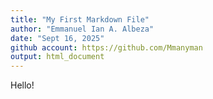 ```yaml
---
title: "My First Markdown File"
author: "Emmanuel Ian A. Albeza"
date: "Sept 16, 2025"
github account: https://github.com/Mmanyman
output: html_document
---
```


Hello!

